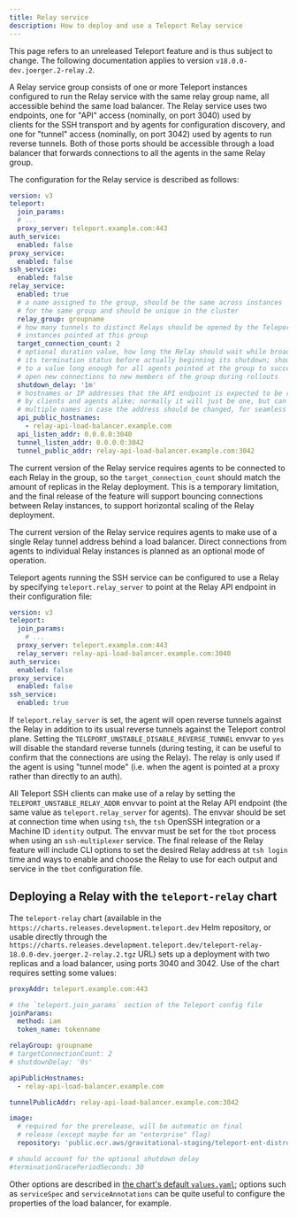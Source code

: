 ```yaml
---
title: Relay service
description: How to deploy and use a Teleport Relay service
---
```


<Admonition type="warning">

This page refers to an unreleased Teleport feature and is thus subject to change. The following documentation applies to version `v18.0.0-dev.joerger.2-relay.2`.

</Admonition>

A Relay service group consists of one or more Teleport instances configured to run the Relay service with the same relay group name, all accessible behind the same load balancer. The Relay service uses two endpoints, one for "API" access (nominally, on port 3040) used by clients for the SSH transport and by agents for configuration discovery, and one for "tunnel" access (nominally, on port 3042) used by agents to run reverse tunnels. Both of those ports should be accessible through a load balancer that forwards connections to all the agents in the same Relay group.

The configuration for the Relay service is described as follows:

```yaml
version: v3
teleport:
  join_params:
  # ...
  proxy_server: teleport.example.com:443
auth_service:
  enabled: false
proxy_service:
  enabled: false
ssh_service:
  enabled: false
relay_service:
  enabled: true
  # a name assigned to the group, should be the same across instances
  # for the same group and should be unique in the cluster
  relay_group: groupname
  # how many tunnels to distinct Relays should be opened by the Teleport
  # instances pointed at this group
  target_connection_count: 2
  # optional duration value, how long the Relay should wait while broadcasting
  # its termination status before actually beginning its shutdown; should be set
  # to a value long enough for all agents pointed at the group to successfully
  # open new connections to new members of the group during rollouts
  shutdown_delay: '1m'
  # hostnames or IP addresses that the API endpoint is expected to be reached at
  # by clients and agents alike; normally it will just be one, but can be set to
  # multiple names in case the address should be changed, for seamless migrations
  api_public_hostnames:
    - relay-api-load-balancer.example.com
  api_listen_addr: 0.0.0.0:3040
  tunnel_listen_addr: 0.0.0.0:3042
  tunnel_public_addr: relay-api-load-balancer.example.com:3042
```

<Admonition type="warning">

The current version of the Relay service requires agents to be connected to each Relay in the group, so the `target_connection_count` should match the amount of replicas in the Relay deployment. This is a temporary limitation, and the final release of the feature will support bouncing connections between Relay instances, to support horizontal scaling of the Relay deployment.

</Admonition>

<Admonition type="warning">

The current version of the Relay service requires agents to make use of a single Relay tunnel address behind a load balancer. Direct connections from agents to individual Relay instances is planned as an optional mode of operation.

</Admonition>

Teleport agents running the SSH service can be configured to use a Relay by specifying `teleport.relay_server` to point at the Relay API endpoint in their configuration file:

```yaml
version: v3
teleport:
  join_params:
    # ...
  proxy_server: teleport.example.com:443
  relay_server: relay-api-load-balancer.example.com:3040
auth_service:
  enabled: false
proxy_service:
  enabled: false
ssh_service:
  enabled: true
```

If `teleport.relay_server` is set, the agent will open reverse tunnels against the Relay in addition to its usual reverse tunnels against the Teleport control plane. Setting the `TELEPORT_UNSTABLE_DISABLE_REVERSE_TUNNEL` envvar to `yes` will disable the standard reverse tunnels (during testing, it can be useful to confirm that the connections are using the Relay). The relay is only used if the agent is using "tunnel mode" (i.e. when the agent is pointed at a proxy rather than directly to an auth).

All Teleport SSH clients can make use of a relay by setting the `TELEPORT_UNSTABLE_RELAY_ADDR` envvar to point at the Relay API endpoint (the same value as `teleport.relay_server` for agents). The envvar should be set at connection time when using `tsh`, the `tsh` OpenSSH integration or a Machine ID `identity` output. The envvar must be set for the `tbot` process when using an `ssh-multiplexer` service. The final release of the Relay feature will include CLI options to set the desired Relay address at `tsh login` time and ways to enable and choose the Relay to use for each output and service in the `tbot` configuration file.

## Deploying a Relay with the `teleport-relay` chart

The `teleport-relay` chart (available in the `https://charts.releases.development.teleport.dev` Helm repository, or usable directly through the `https://charts.releases.development.teleport.dev/teleport-relay-18.0.0-dev.joerger.2-relay.2.tgz` URL) sets up a deployment with two replicas and a load balancer, using ports 3040 and 3042. Use of the chart requires setting some values:

```yaml
proxyAddr: teleport.example.com:443

# the `teleport.join_params` section of the Teleport config file
joinParams:
  method: iam
  token_name: tokenname

relayGroup: groupname
# targetConnectionCount: 2
# shutdownDelay: '0s'

apiPublicHostnames:
  - relay-api-load-balancer.example.com

tunnelPublicAddr: relay-api-load-balancer.example.com:3042

image:
  # required for the prerelease, will be automatic on final
  # release (except maybe for an "enterprise" flag)
  repository: 'public.ecr.aws/gravitational-staging/teleport-ent-distroless-debug'

# should account for the optional shutdown delay
#terminationGracePeriodSeconds: 30
```

Other options are described in [the chart's default `values.yaml`](https://github.com/gravitational/teleport/blob/v18.0.0-dev.joerger.2-relay.2/examples/chart/teleport-relay/values.yaml); options such as `serviceSpec` and `serviceAnnotations` can be quite useful to configure the properties of the load balancer, for example.
